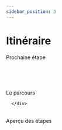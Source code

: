 ```yaml
---
sidebar_position: 3
---
```


# Itinéraire





<div className="text-center" style={{ display: 'flex', justifyContent: 'center', alignItems: 'center', minHeight: '5vh' }}>
      <div>
        <Typography variant="h4" gutterBottom>
         Prochaine étape
        </Typography>
        <br/><br/>
        <NextCity/>
      </div>
</div>
<div>

<br/><br/>

<div className="text-center" style={{ display: 'flex', justifyContent: 'center', alignItems: 'center', minHeight: '5vh' }}>
      <div>
        <Typography variant="h4" gutterBottom>
         Le parcours
        </Typography>
        <br/>
        
      </div>
</div>

<Home />



<br/>
<div className="text-center" style={{ display: 'flex', justifyContent: 'center', alignItems: 'center', minHeight: '5vh' }}>
      <div>
        <Typography variant="h4" gutterBottom>
         Aperçu des étapes
        </Typography>
        <ListAllCities />
      </div>
</div>




</div>



   